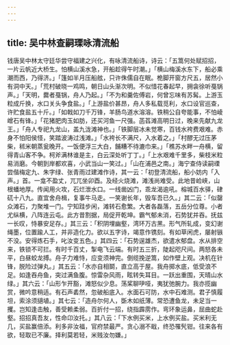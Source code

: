 ```yaml
---
---
---
```

title: 吴中林查嗣瑮咏清流船
---



钱唐吴中林太守廷华尝守福建之兴化，有咏清流船诗，诗云：「五篙何处赋招招，一片云帆近大桥生。怕横山溪水急，开船趁得午时潮。」「横山梅溪水东下，船必乘潮而西，乃得济。」「篷如半月压船舷，只许侏儒自在眠。桅脚开窗方尺五，居然小有洞中天。」「荒村破晓一鸡鸣，朝日山头渐次明。不似惜花春起早，拥衾徐听戞锅声。」「天明，爨者戞锅，舟人乃起。」「不为和羹佐傅岩，何曾忘味有苏髯。上游玉粒成斤换，水口关头争食盐。」「上游盐价甚昂，舟人多私载觅利，水口设官巡查，许贮食盐五十斤。」「如戟如刀千万锋，羊肠鸟道水溶溶。铁稍公自夸能事，不怕崚嶒石有锋。」「花猪肥肉玉如肪，还买河鱼一尺强。菡萏滩高明日过，晚来先献九龙王。」「舟人专祀九龙山，盖九泷滩神也。」「铁脚层冰未觉寒，百钱水袴费艰难。赤身不怕阳侯怪，笑踏波涛过浅滩。」「水袴长不满尺，入水着之。」「村醪无过压茅柴，秫米朝蒸瓮晚开。一饭便浮三大白，餔糟不待漉巾来。」「樵苏水畔一舟横，留得青山客不争。柯斧满林谁是主，白云深处听丁丁。」「上水艰难千里多，柴枝米粒易消磨。今朝到岸都欢喜，小武当山一笑过。」「山在浦邑之南。」海宁查侍读嗣瑮尝偕梅定九、朱字绿、张青雨过建滩作诗，其一云：「初登清流船，船小妨内「入声。」首。一龛不盈丈，兀兀坐卯酉。及经火烧滩，滩浅尚难受。此地昔崄峡，山根蟠地厚。传闻用火攻，石烂泄水口。一线凿凶门，乖龙渴逾吼。榕城百水驿，硉矹十八九。直宜舍舟楫，复事牛马走。一笑谢长年，毁车吾已久。」其二云：「似罄众滩石，力聚堆一门。宁知跬步闲，滩转石愈繁。大者各磊落，五岳分位尊。小者尤纵横，八阵连云屯。此方昔割据，局促开乾坤。霸气郁未消，石势犹并吞。抚兹一长叹，恃暴安足存。」其三云：「积阴埋幽壑，湾环万古黑。形气所轧成，变幻谢绳墨，位置踰人工，并非造化力。欲以五字诗，竭意作镌刻。有如草闲虎，屡射镞不没。安得炼石手，叱汝变五色。」其四云：「石势逞雄杰，欲遣水郁盘。水从排空来，铁锁不可拦。有时千百丈，掣电飞云端。有时五三折，陡起咫尺间。两怒各未平，白昼蛟龙搏。舟子力难恃，应变须神完。倒缆挽逆篙，如作壁上观。决机在针锋，脱险过弹丸。」其五云：「水亦自相鬬，直立高于屋。我舟掷水底，低受浪不足。如逢吞舟鱼，突过满鱼腹。惊雷杂风雨，眩转失耳目。一跃出重围，天晴山水绿。」其六云：「山形乍开豁，滩怒似少息。荡桨聊吚哑，夷犹弛腕力。我亦揽幽赏，微吟意稍适。有石声砉然，忽破船底入。水面石可防，水中石难测。君子慎履坦，索涂须擿埴。」其七云：「造舟尔何人，斲木如纸薄。常恐遭鱼龙，未足当一攫。岂知逢击触，善受赖柔弱。百折付一招，绕指霹雳作。弯环象运鼻，屈曲蛇赴壑。招招真吾友，性命卬汝托。」其八云：「下水例买米，上水例买盐。买米利无几，买盐赢倍添。利多非汝福，官府禁最严。贪心溺不戢，终恐罹髠钳。往来各有欲，轻取已不廉。择利莫若轻，米贱汝勿嫌。」